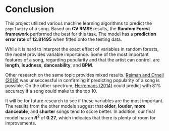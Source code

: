 # Conclusion

  This project utilized various machine learning algorithms to predict the `popularity` of a song. Based on **CV RMSE** results, the **Random Forest framework** performed the best for this task. The model has a **prediction error rate** of **12.81495** when fitted onto the testing data.

While it is hard to interpret the exact effect of variables in random forests, the model provides variable importance. Some of the most important features of a song, regarding popularity and that the artist can control, are **length**, **loudness**, **danceability**, and **BPM**.

Other research on the same topic provides mixed results. [Reiman and Ornell (2018)](https://www.diva-portal.org/smash/get/diva2:1214146/FULLTEXT01.pdf) was unseccessful in confirming if predicting popularity of a song is possible. On the other spectrum, [Herremans (2014)](https://towardsdatascience.com/data-science-for-hit-song-prediction-32370f0759c1) could predict with 81% accuracy if a song could make to the top 10.

It will be for future research to see if these variables are the most important. The results from the other models suggest that **older**, **louder**, **more danceable**, and **shorter** songs tend to score better. In addition, our final model has an **$R^2$** of **0.27**, which indicates that there is plenty of room for improvements.

